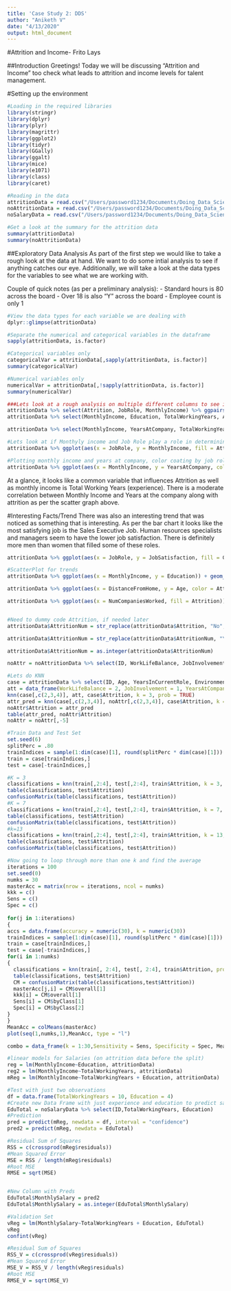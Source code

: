 ```yaml
---
title: 'Case Study 2: DDS'
author: "Aniketh V"
date: "4/13/2020"
output: html_document
---
```


#Attrition and Income- Frito Lays

##Introduction
Greetings! Today we will be discussing "Attrition and Income" too check what leads to attrition and income levels for talent management. 

#Setting up the environment
```r
#Loading in the required libraries
library(stringr)
library(dplyr)
library(plyr)
library(magrittr)
library(ggplot2)
library(tidyr)
library(GGally)
library(ggalt)
library(mice)
library(e1071)
library(class)
library(caret)

#Reading in the data
attritionData = read.csv("/Users/password1234/Documents/Doing_Data_Science/MSDS_6306_Doing-Data-Science/Unit\ 14\ and\ 15\ Case\ Study\ 2/CaseStudy2-data.csv", header = TRUE)
noAttritionData = read.csv("/Users/password1234/Documents/Doing_Data_Science/MSDS_6306_Doing-Data-Science/Unit\ 14\ and\ 15\ Case\ Study\ 2/CaseStudy2CompSet\ No\ Attrition.csv", header = TRUE)
noSalaryData = read.csv("/Users/password1234/Documents/Doing_Data_Science/MSDS_6306_Doing-Data-Science/Unit\ 14\ and\ 15\ Case\ Study\ 2/CaseStudy2CompSet\ No\ Salary.csv", header = TRUE)

#Get a look at the summary for the attrition data
summary(attritionData)
summary(noAttritionData)
```

##Exploratory Data Analysis
As part of the first step we would like to take a rough look at the data at hand. We want to do some intial analysis to see if anything catches our eye. Additionally, we will take a look at the data types for the variables to see what we are working with.

Couple of quick notes (as per a preliminary analysis):
- Standard hours is 80 across the board
- Over 18 is also "Y" across the board
- Employee count is only 1
```r
#View the data types for each variable we are dealing with
dplyr::glimpse(attritionData)

#Separate the numerical and categorical variables in the dataframe
sapply(attritionData, is.factor)

#Categorical variables only
categoricalVar = attritionData[,sapply(attritionData, is.factor)] 
summary(categoricalVar)

#Numerical variables only
numericalVar = attritionData[,!sapply(attritionData, is.factor)]
summary(numericalVar)

###Lets look at a rough analysis on multiple different columns to see if we can figure something out
attritionData %>% select(Attrition, JobRole, MonthlyIncome) %>% ggpairs(aes(color = Attrition))
attritionData %>% select(MonthlyIncome, Education, TotalWorkingYears, Attrition) %>% ggpairs(mapping = aes(color = Attrition)) + ggtitle("Monthly Income vs Education, Experience, and Attrition")

attritionData %>% select(MonthlyIncome, YearsAtCompany, TotalWorkingYears, YearsInCurrentRole, OverTime) %>% ggpairs(mapping = aes(color = OverTime)) + ggtitle("Monthly Income vs Years in Industry by Overtime")

#Lets look at if Monthyly income and Job Role play a role in determining Attrition
attritionData %>% ggplot(aes(x = JobRole, y = MonthlyIncome, fill = Attrition)) + geom_bar(stat = "identity", width = .5) + labs(title = "Income", subtitle = "along with Attrition") + theme(axis.text.x = element_text(angle = 65, vjust = 0.6))

#Plotting monthly income and years at company, color coating by job role
attritionData %>% ggplot(aes(x = MonthlyIncome, y = YearsAtCompany, color = JobRole)) + geom_point(position = "jitter") + ggtitle("Monthly Income vs Years at Company")
```
At a glance, it looks like a common variable that influences Attrition as well as monthly income is Total Working Years (experience). There is a moderate correlation between Monthly Income and Years at the company along with attrition as per the scatter graph above.

#Interesting Facts/Trend
There was also an interesting trend that was noticed as something that is interesting. As per the bar chart it looks like the most satisfying job is the Sales Executive Job. Human resources specialists and managers seem to have the lower job satisfaction. There is definitely more men than women that filled some of these roles.
```r
attritionData %>% ggplot(aes(x = JobRole, y = JobSatisfaction, fill = Gender)) + geom_bar(stat = "identity", width = .5) + labs(title = "Job Satisfaction by Role", subtitle = "Which gender has the higher job satisfaction?") + theme(axis.text.x = element_text(angle = 60, vjust = 0.6))
```



```r
#ScatterPlot for trends
attritionData %>% ggplot(aes(x = MonthlyIncome, y = Education)) + geom_point(position = "jitter")

attritionData %>% ggplot(aes(x = DistanceFromHome, y = Age, color = Attrition)) + geom_point(position = "jitter")

attritionData %>% ggplot(aes(x = NumCompaniesWorked, fill = Attrition)) + geom_histogram()


#Need to dummy code Attrition, if needed later
attritionData$AttritionNum = str_replace(attritionData$Attrition, "No", "0")

attritionData$AttritionNum = str_replace(attritionData$AttritionNum, "Yes", "1")

attritionData$AttritionNum = as.integer(attritionData$AttritionNum)

noAttr = noAttritionData %>% select(ID, WorkLifeBalance, JobInvolvement, YearsAtCompany)

#Lets do KNN
case = attritionData %>% select(ID, Age, YearsInCurrentRole, EnvironmentSatisfaction, Attrition)
att = data_frame(WorkLifeBalance = 2, JobInvolvement = 1, YearsAtCompany = 5)
knn(case[,c(2,3,4)], att, case$Attrition, k = 3, prob = TRUE)
attr_pred = knn(case[,c(2,3,4)], noAttr[,c(2,3,4)], case$Attrition, k = 19, prob = TRUE)
noAttr$Attrition = attr_pred
table(attr_pred, noAttr$Attrition)
noAttr = noAttr[,-5]

#Train Data and Test Set
set.seed(6)
splitPerc = .80
trainIndices = sample(1:dim(case)[1], round(splitPerc * dim(case)[1]))
train = case[trainIndices,]
test = case[-trainIndices,]

#K = 3
classifications = knn(train[,2:4], test[,2:4], train$Attrition, k = 3, prob = TRUE)
table(classifications, test$Attrition)
confusionMatrix(table(classifications, test$Attrition))
#K = 7
classifications = knn(train[,2:4], test[,2:4], train$Attrition, k = 7, prob = TRUE)
table(classifications, test$Attrition)
confusionMatrix(table(classifications, test$Attrition))
#k=13
classifications = knn(train[,2:4], test[,2:4], train$Attrition, k = 13, prob = TRUE)
table(classifications, test$Attrition)
confusionMatrix(table(classifications, test$Attrition))

#Now going to loop through more than one k and find the average
iterations = 100
set.seed(0)
numks = 30
masterAcc = matrix(nrow = iterations, ncol = numks)
kkk = c()
Sens = c()
Spec = c()
  
for(j in 1:iterations)
{
accs = data.frame(accuracy = numeric(30), k = numeric(30))
trainIndices = sample(1:dim(case)[1], round(splitPerc * dim(case)[1]))
train = case[trainIndices,]
test = case[-trainIndices,]
for(i in 1:numks)
{
  classifications = knn(train[, 2:4], test[, 2:4], train$Attrition, prob = TRUE, k = i)
  table(classifications, test$Attrition)
  CM = confusionMatrix(table(classifications,test$Attrition))
  masterAcc[j,i] = CM$overall[1]
  kkk[i] = CM$overall[1]
  Sens[i] = CM$byClass[1]
  Spec[i] = CM$byClass[2]
}
}
MeanAcc = colMeans(masterAcc)
plot(seq(1,numks,1),MeanAcc, type = "l")

combo = data_frame(k = 1:30,Sensitivity = Sens, Specificity = Spec, MeanAcc)
```


```r
#linear models for Salaries (on attrition data before the split)
reg = lm(MonthlyIncome~Education, attritionData)
reg2 = lm(MonthlyIncome~TotalWorkingYears, attritionData)
mReg = lm(MonthlyIncome~TotalWorkingYears + Education, attritionData)

#Test with just two observations
df = data.frame(TotalWorkingYears = 10, Education = 4)
#Create new Data Frame with just experience and education to predict salary for each person
EduTotal = noSalaryData %>% select(ID,TotalWorkingYears, Education)
#Prediction
pred = predict(mReg, newdata = df, interval = "confidence")
pred2 = predict(mReg, newdata = EduTotal)

#Residual Sum of Squares
RSS = c(crossprod(mReg$residuals))
#Mean Squared Error
MSE = RSS / length(mReg$residuals)
#Root MSE
RMSE = sqrt(MSE)


#New Column with Preds
EduTotal$MonthlySalary = pred2
EduTotal$MonthlySalary = as.integer(EduTotal$MonthlySalary)

#Validation Set
vReg = lm(MonthlySalary~TotalWorkingYears + Education, EduTotal)
vReg
confint(vReg)

#Residual Sum of Squares
RSS_V = c(crossprod(vReg$residuals))
#Mean Squared Error
MSE_V = RSS_V / length(vReg$residuals)
#Root MSE
RMSE_V = sqrt(MSE_V)
```
